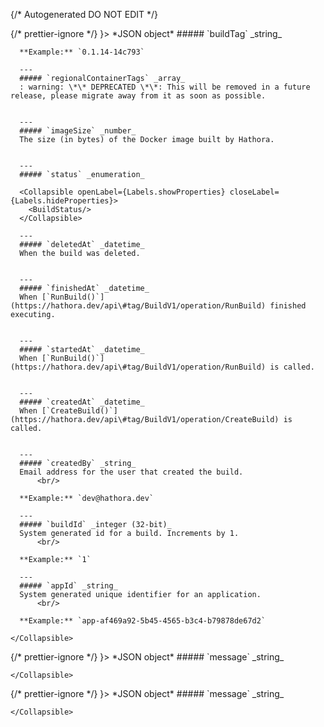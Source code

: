 {/* Autogenerated DO NOT EDIT  */}


<TabbedSection tabLabel='Status Code'>
  {/* prettier-ignore */}
  <Tab title={<StatusCode code={"201"} />}>
    *JSON object*
    <Collapsible defaultOpen openLabel={Labels.showProperties} closeLabel={Labels.hideProperties}>
      ##### `buildTag` _string_
          <br/>

      **Example:** `0.1.14-14c793`
        
      ---
      ##### `regionalContainerTags` _array_
      : warning: \*\* DEPRECATED \*\*: This will be removed in a future release, please migrate away from it as soon as possible.
          
        
      ---
      ##### `imageSize` _number_
      The size (in bytes) of the Docker image built by Hathora.
          
        
      ---
      ##### `status` _enumeration_

      <Collapsible openLabel={Labels.showProperties} closeLabel={Labels.hideProperties}>
        <BuildStatus/>
      </Collapsible>
        
      ---
      ##### `deletedAt` _datetime_
      When the build was deleted.
          
        
      ---
      ##### `finishedAt` _datetime_
      When [`RunBuild()`](https://hathora.dev/api\#tag/BuildV1/operation/RunBuild) finished executing.
          
        
      ---
      ##### `startedAt` _datetime_
      When [`RunBuild()`](https://hathora.dev/api\#tag/BuildV1/operation/RunBuild) is called.
          
        
      ---
      ##### `createdAt` _datetime_
      When [`CreateBuild()`](https://hathora.dev/api\#tag/BuildV1/operation/CreateBuild) is called.
          
        
      ---
      ##### `createdBy` _string_
      Email address for the user that created the build.
          <br/>

      **Example:** `dev@hathora.dev`
        
      ---
      ##### `buildId` _integer (32-bit)_
      System generated id for a build. Increments by 1.
          <br/>

      **Example:** `1`
        
      ---
      ##### `appId` _string_
      System generated unique identifier for an application.
          <br/>

      **Example:** `app-af469a92-5b45-4565-b3c4-b79878de67d2`
        
    </Collapsible>
  </Tab>
  {/* prettier-ignore */}
  <Tab title={<StatusCode code={"404"} />}>
    *JSON object*
    <Collapsible defaultOpen openLabel={Labels.showProperties} closeLabel={Labels.hideProperties}>
      ##### `message` _string_
          
        
    </Collapsible>
  </Tab>
  {/* prettier-ignore */}
  <Tab title={<StatusCode code={"500"} />}>
    *JSON object*
    <Collapsible defaultOpen openLabel={Labels.showProperties} closeLabel={Labels.hideProperties}>
      ##### `message` _string_
          
        
    </Collapsible>
  </Tab>
</TabbedSection>
